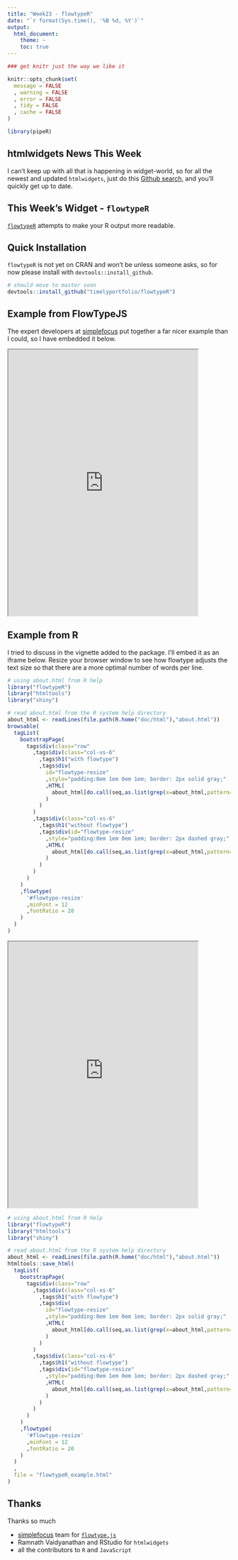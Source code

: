 ```yaml
---
title: "Week23 - flowtypeR"
date: "`r format(Sys.time(), '%B %d, %Y')`"
output:
  html_document:
    theme: ~
    toc: true
---
```


```r
### get knitr just the way we like it

knitr::opts_chunk$set(
  message = FALSE
  , warning = FALSE
  , error = FALSE
  , tidy = FALSE
  , cache = FALSE
)

library(pipeR)

```

## htmlwidgets News This Week

I can't keep up with all that is happening in widget-world, so for all the newest and updated `htmlwidgets`, just do this [Github search](https://github.com/search?o=desc&q=htmlwidgets&s=indexed&type=Code), and you'll quickly get up to date.

## This Week's Widget - `flowtypeR`

[`flowtypeR`](https://github.com/timelyportfolio/flowtypeR) attempts to make your R output more readable.


## Quick Installation

`flowtypeR` is not yet on CRAN and won't be unless someone asks, so for now please install with `devtools::install_github`. 

```r
# should move to master soon
devtools::install_github("timelyportfolio/flowtypeR")
```

## Example from FlowTypeJS

The expert developers at [simplefocus](http://simplefocus.com) put together a far nicer example than I could, so I have embedded it below.

<iframe src = "http://simplefocus.com/flowtype" style = "height:600px;width:85%;"></iframe>


## Example from R

I tried to discuss in the vignette added to the package.  I'll embed it as an iframe below.  Resize your browser window to see how flowtype adjusts the text size so that there are a more optimal number of words per line.

```r
# using about.html from R help
library("flowtypeR")
library("htmltools")
library("shiny")

# read about.html from the R system help directory
about_html <- readLines(file.path(R.home("doc/html"),"about.html"))
browsable(
  tagList(
    bootstrapPage(
      tags$div(class="row"
        ,tags$div(class="col-xs-6"
          ,tags$h1("with flowtype")
          ,tags$div(
            id="flowtype-resize"
            ,style="padding:0em 1em 0em 1em; border: 2px solid gray;"
            ,HTML(
              about_html[do.call(seq,as.list(grep(x=about_html,pattern="<h2>")+c(0,-1)))]
            )
          )
        )
        ,tags$div(class="col-xs-6"
          ,tags$h1("without flowtype")
          ,tags$div(id="flowtype-resize"
            ,style="padding:0em 1em 0em 1em; border: 2px dashed gray;"
            ,HTML(
              about_html[do.call(seq,as.list(grep(x=about_html,pattern="<h2>")+c(0,-1)))]
            )
          )
        )
      )
    )
    ,flowtype(
      '#flowtype-resize'
      ,minFont = 12
      ,fontRatio = 20
    )
  )
)
```

<iframe src = "http://timelyportfolio.github.io/buildingwidgets/week24/flowtypeR_example.html" style = "height:600px; width:85%;"></iframe>


```r
# using about.html from R help
library("flowtypeR")
library("htmltools")
library("shiny")

# read about.html from the R system help directory
about_html <- readLines(file.path(R.home("doc/html"),"about.html"))
htmltools::save_html(
  tagList(
    bootstrapPage(
      tags$div(class="row"
        ,tags$div(class="col-xs-6"
          ,tags$h1("with flowtype")
          ,tags$div(
            id="flowtype-resize"
            ,style="padding:0em 1em 0em 1em; border: 2px solid gray;"
            ,HTML(
              about_html[do.call(seq,as.list(grep(x=about_html,pattern="<h2>")+c(0,-1)))]
            )
          )
        )
        ,tags$div(class="col-xs-6"
          ,tags$h1("without flowtype")
          ,tags$div(id="flowtype-resize"
            ,style="padding:0em 1em 0em 1em; border: 2px dashed gray;"
            ,HTML(
              about_html[do.call(seq,as.list(grep(x=about_html,pattern="<h2>")+c(0,-1)))]
            )
          )
        )
      )
    )
    ,flowtype(
      '#flowtype-resize'
      ,minFont = 12
      ,fontRatio = 20
    )
  )
  ,
  file = "flowtypeR_example.html"
)
```

## Thanks

Thanks so much

- [simplefocus](http://simplefocus.com/) team for [`flowtype.js`](simplefocus.com/flowtype/)
- Ramnath Vaidyanathan and RStudio for `htmlwidgets`
- all the contributors to `R` and `JavaScript`


